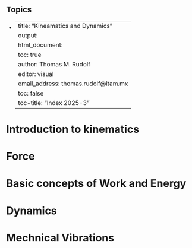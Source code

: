 ## Topics

-   
---
title: "Kineamatics and Dynamics"
output: 
  html_document:
    toc: true
author: Thomas M. Rudolf
editor: visual
email_address: thomas.rudolf@itam.mx
toc: false
toc-title: "Index 2025-3"
---

# Introduction to kinematics

# Force

# Basic concepts of Work and Energy

# Dynamics

# Mechnical Vibrations
